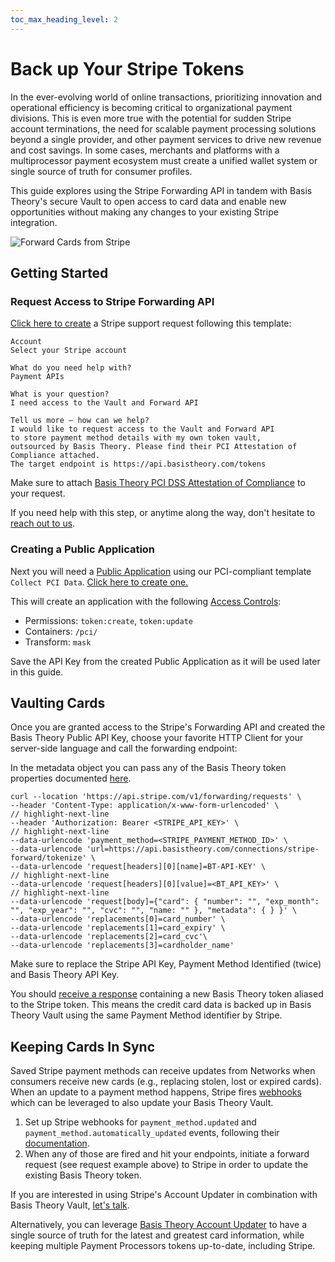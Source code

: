 ```yaml
---
toc_max_heading_level: 2
---
```




# Back up Your Stripe Tokens

In the ever-evolving world of online transactions, prioritizing innovation and operational efficiency is becoming critical to organizational payment divisions. This is even more true with the potential for sudden Stripe account terminations, the need for scalable payment processing solutions beyond a single provider, and other payment services to drive new revenue and cost savings. In some cases, merchants and platforms with a multiprocessor payment ecosystem must create a unified wallet system or single source of truth for consumer profiles.

This guide explores using the Stripe Forwarding API in tandem with Basis Theory's secure Vault to open access to card data and enable new opportunities without making any changes to your existing Stripe integration.

![Forward Cards from Stripe](/img/guides/cards/stripe-forward-cards.png)

## Getting Started

<GettingStartedSection />

### Request Access to Stripe Forwarding API

[Click here to create](https://dashboard.stripe.com/login?redirect=https://support.stripe.com%2Fcontact%2Femail%3Fquestion%3Dother%26topic%3Dpayment_apis%26subject%3DI%20need%20access%20to%20the%20Vault%20and%20Forward%20API%26body%3DHi%20Stripe%20team.%20I%20would%20like%20to%20request%20access%20to%20the%20Vault%20and%20Forward%20API%20to%20store%20payment%20method%20details%20with%20my%20own%20token%20vault%2C%20outsourced%20by%20Basis%20Theory%2C%20Inc.%20Please%20find%20their%20PCI%20Attestation%20of%20Compliance%20attached.%20The%20target%20endpoint%20is%20https%3A%2F%2Fapi.basistheory.com%2Ftokens) a Stripe support request following this template:

```text
Account
Select your Stripe account

What do you need help with?
Payment APIs

What is your question?
I need access to the Vault and Forward API

Tell us more — how can we help?
I would like to request access to the Vault and Forward API
to store payment method details with my own token vault,
outsourced by Basis Theory. Please find their PCI Attestation of Compliance attached.
The target endpoint is https://api.basistheory.com/tokens
```

Make sure to attach [Basis Theory PCI DSS Attestation of Compliance](https://trust.basistheory.com/?itemUid=53e1508c-665e-45a8-9ce0-03fdf9ae1efb&source=click) to your request.

If you need help with this step, or anytime along the way, don't hesitate to [reach out to us](https://basistheory.com/contact?how_can_we_help_=I+need+help+vaulting+my+Stripe+tokens).

### Creating a Public Application

Next you will need a [Public Application](/docs/api/applications) using our PCI-compliant template `Collect PCI Data`. [Click here to create one.](https://portal.basistheory.com/applications/create?application_template_id=db9148c1-a55f-4164-b830-a20ab6d720ae)

This will create an application with the following [Access Controls](/docs/concepts/access-controls):
* Permissions: `token:create`, `token:update`
* Containers: `/pci/`
* Transform: `mask`

<Alert>Save the API Key from the created Public Application as it will be used later in this guide.</Alert>

## Vaulting Cards

Once you are granted access to the Stripe's Forwarding API and created the Basis Theory Public API Key, choose your favorite HTTP Client for your server-side language and call the forwarding endpoint:

In the metadata object you can pass any of the Basis Theory token properties documented [here](/docs/api/orchestration/stripe-forward#stripe-metadata).

```shell showLineNumbers title="Vault a Card"
curl --location 'https://api.stripe.com/v1/forwarding/requests' \
--header 'Content-Type: application/x-www-form-urlencoded' \
// highlight-next-line
--header 'Authorization: Bearer <STRIPE_API_KEY>' \
// highlight-next-line
--data-urlencode 'payment_method=<STRIPE_PAYMENT_METHOD_ID>' \
--data-urlencode 'url=https://api.basistheory.com/connections/stripe-forward/tokenize' \
--data-urlencode 'request[headers][0][name]=BT-API-KEY' \
// highlight-next-line
--data-urlencode 'request[headers][0][value]=<BT_API_KEY>' \
// highlight-next-line
--data-urlencode 'request[body]={"card": { "number": "", "exp_month": "", "exp_year": "", "cvc": "", "name: "" }, "metadata": { } }' \
--data-urlencode 'replacements[0]=card_number' \
--data-urlencode 'replacements[1]=card_expiry' \
--data-urlencode 'replacements[2]=card_cvc'\
--data-urlencode 'replacements[3]=cardholder_name'
```

<Alert>Make sure to replace the Stripe API Key, Payment Method Identified (twice) and Basis Theory API Key.</Alert>

You should [receive a response](https://docs.stripe.com/api/forwarding/forwarding_requests/create) containing a new Basis Theory token aliased to the Stripe token. This means the credit card data is backed up in Basis Theory Vault using the same Payment Method identifier by Stripe.

## Keeping Cards In Sync <Enterprise />

Saved Stripe payment methods can receive updates from Networks when consumers receive new cards (e.g., replacing stolen, lost or expired cards). When an update to a payment method happens, Stripe fires [webhooks](https://docs.stripe.com/payments/cards/overview#automatic-card-updates) which can be leveraged to also update your Basis Theory Vault.

1. Set up Stripe webhooks for `payment_method.updated` and `payment_method.automatically_updated` events, following their [documentation](https://docs.stripe.com/webhooks).
2. When any of those are fired and hit your endpoints, initiate a forward request (see request example above) to Stripe in order to update the existing Basis Theory token.

If you are interested in using Stripe's Account Updater in combination with Basis Theory Vault, [let's talk](https://basistheory.com/contact?how_can_we_help_=I+want+to+learn+more+about+using+Stripe+Card+Account+Updater+with+Basis+Theory+vault).

Alternatively, you can leverage [Basis Theory Account Updater](/docs/features/account-updater) to have a single source of truth for the latest and greatest card information, while keeping multiple Payment Processors tokens up-to-date, including Stripe.

